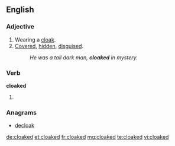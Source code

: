 ==English==

===Adjective===
{{en-adj|-}}

#Wearing a [[cloak]].
#[[covered|Covered]], [[hidden]], [[disguised]].
#:''He was a tall dark man, '''cloaked''' in mystery.''

===Verb===
'''cloaked'''

#{{past of|[[cloak]]}}

===Anagrams===
* [[decloak#English|decloak]]

[[de:cloaked]]
[[et:cloaked]]
[[fr:cloaked]]
[[mg:cloaked]]
[[te:cloaked]]
[[vi:cloaked]]
